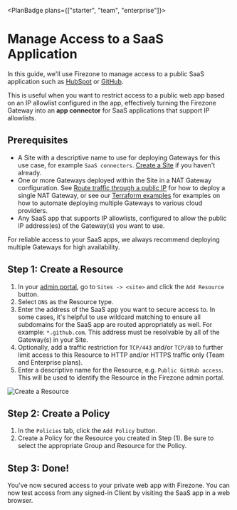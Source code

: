 
<PlanBadge plans={["starter", "team", "enterprise"]}>

# Manage Access to a SaaS Application

</PlanBadge>

In this guide, we'll use Firezone to manage access to a public SaaS application
such as
[HubSpot](https://knowledge.hubspot.com/account-security/limit-logins-to-trusted-ip-addresses)
or
[GitHub](https://docs.github.com/en/enterprise-cloud@latest/organizations/keeping-your-organization-secure/managing-security-settings-for-your-organization/managing-allowed-ip-addresses-for-your-organization).

This is useful when you want to restrict access to a public web app based on an
IP allowlist configured in the app, effectively turning the Firezone Gateway
into an **app connector** for SaaS applications that support IP allowlists.

## Prerequisites

- A Site with a descriptive name to use for deploying Gateways for this use
  case, for example `SaaS connectors`. [Create a Site](/kb/deploy/sites) if you
  haven't already.
- One or more Gateways deployed within the Site in a NAT Gateway configuration.
  See [Route traffic through a public IP](/kb/use-cases/nat-gateway) for how to
  deploy a single NAT Gateway, or see our
  [Terraform examples](https://www.github.com/firezone/firezone/tree/main/terraform/examples)
  for examples on how to automate deploying multiple Gateways to various cloud
  providers.
- Any SaaS app that supports IP allowlists, configured to allow the public IP
  address(es) of the Gateway(s) you want to use.

<Alert color="warning">
  For reliable access to your SaaS apps, we always recommend deploying multiple
  Gateways for high availability.
</Alert>

## Step 1: Create a Resource

1. In your [admin portal](https://app.firezone.dev), go to `Sites -> <site>` and
   click the `Add Resource` button.
1. Select `DNS` as the Resource type.
1. Enter the address of the SaaS app you want to secure access to. In some
   cases, it's helpful to use wildcard matching to ensure all subdomains for the
   SaaS app are routed appropriately as well. For example: `*.github.com`. This
   address must be resolvable by all of the Gateway(s) in your Site.
1. Optionally, add a traffic restriction for `TCP/443` and/or `TCP/80` to
   further limit access to this Resource to HTTP and/or HTTPS traffic only (Team
   and Enterprise plans).
1. Enter a descriptive name for the Resource, e.g. `Public GitHub access`. This
   will be used to identify the Resource in the Firezone admin portal.

<Link
  href="/images/kb/use-cases/saas-app-access/step1.png"
  target="_blank"
  rel="nofollow"
>
  <Image
    src="/images/kb/use-cases/saas-app-access/step1.png"
    alt="Create a Resource"
    width={1200}
    height={1200}
  />
</Link>

## Step 2: Create a Policy

1. In the `Policies` tab, click the `Add Policy` button.
1. Create a Policy for the Resource you created in Step (1). Be sure to select
   the appropriate Group and Resource for the Policy.

## Step 3: Done!

You've now secured access to your private web app with Firezone. You can now
test access from any signed-in Client by visiting the SaaS app in a web browser.

<SupportOptions />
